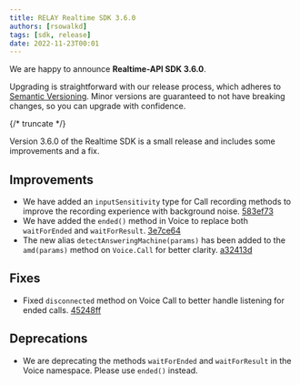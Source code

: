 ```yaml
---
title: RELAY Realtime SDK 3.6.0
authors: [rsowalkd]
tags: [sdk, release]
date: 2022-11-23T00:01
---
```


We are happy to announce **Realtime-API SDK 3.6.0**.


Upgrading is straightforward with our release process, which adheres to [Semantic Versioning](https://semver.org/).
Minor versions are guaranteed to not have breaking changes, so you can upgrade with confidence.

<ReleaseCard library="@signalwire/realtime-api" version="3.6.0" releaseType="minor"/>


{/* truncate */}

Version 3.6.0 of the Realtime SDK is a small release and includes some improvements and a fix.

## Improvements
- We have added an `inputSensitivity` type for Call recording methods to improve the recording experience with background noise. [583ef73](https://github.com/signalwire/signalwire-js/commit/583ef730675884b51045784980a12d80fc573b3b)
- We have added the `ended()` method in Voice to replace both `waitForEnded` and `waitForResult`. [3e7ce64](https://github.com/signalwire/signalwire-js/commit/3e7ce6461a423e5b1014f16bf69b53793dfe1024)
- The new alias `detectAnsweringMachine(params)` has been added to the `amd(params)` method on `Voice.Call` for better clarity. [a32413d](https://github.com/signalwire/signalwire-js/commit/a32413d89f9dc155be91aa148c4c56edec7e8413)

## Fixes
- Fixed `disconnected` method on Voice Call to better handle listening for ended calls. [45248ff](https://github.com/signalwire/signalwire-js/commit/45248ff253894b7b208d39f17cd24b68e1f1f0b5)

## Deprecations
- We are deprecating the methods `waitForEnded` and `waitForResult` in the Voice namespace. Please use `ended()` instead.
